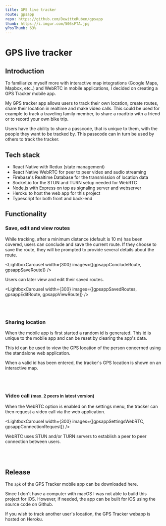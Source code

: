 ```yaml
---
title: GPS live tracker
route: gpsapp
repo: https://github.com/DewitteRuben/gpsapp
thumb: https://i.imgur.com/506sFTA.jpg
yPosThumb: 63%
---
```










# GPS live tracker

## Introduction

To familiarize myself more with interactive map integrations (Google Maps, Mapbox, etc..) and WebRTC in mobile applications, I decided on creating a GPS Tracker mobile app. 

My GPS tracker app allows users to track their own location, create routes, share their location in realtime and make video calls. This could be used for example to track a traveling family member, to share a roadtrip with a friend or to record your own bike trip. 

Users have the ability to share a passcode, that is unique to them, with the people they want to be tracked by. This passcode can in turn be used by others to track the tracker.

## Tech stack

* <MdLink href="https://reactnative.dev/">React Native</MdLink> with <MdLink href="https://redux.js.org/">Redux</MdLink> (state management)
* <MdLink href="https://github.com/react-native-webrtc/react-native-webrtc">React Native WebRTC</MdLink> for peer to peer video and audio streaming
* <MdLink href="https://firebase.google.com/">Firebase</MdLink>'s Realtime Database for the transmission of location data
* Socket.io for the STUN and TURN setup needed for WebRTC
* <MdLink href="https://nodejs.org/en/">Node.js</MdLink> with <MdLink href="https://expressjs.com/">Express</MdLink> on top as signaling server and webserver
* <MdLink href="https://www.heroku.com/">Heroku</MdLink> to host the web app for this project
* <MdLink href="https://www.typescriptlang.org/">Typescript</MdLink> for both front and back-end

## Functionality

### Save, edit and view routes

While tracking, after a minimum distance (default is 10 m) has been covered, users can conclude and save the current route. If they choose to save the route, they will be prompted to provide several details about the route.

<LightboxCarousel width={300} images={[gpsappConcludeRoute, gpsappSaveRoute]} />

Users can later view and edit their saved routes.

<LightboxCarousel width={300} images={[gpsappSavedRoutes, gpsappEditRoute, gpsappViewRoute]} />

<br/>
<br/>

### Sharing location

When the mobile app is first started a random <MdLink href="https://www.npmjs.com/package/shortid">id</MdLink> is generated. This id is unique to the mobile app and can be reset by clearing the app's data.

<Lightbox width={300} src={gpsappSettings} />

This id can be used to view the GPS location of the person concerned using the standalone <MdLink href="https://gpsapp-server.herokuapp.com/">web application</MdLink>.

<Lightbox src={webappStartTrack} />


When a valid id has been entered, the tracker's GPS location is shown on an interactive map.

<Lightbox src={webappTrackingExample} />

<br/>
<br/>

### Video call <Small>(max. 2 peers in latest version)</Small>

When the WebRTC option is enabled on the settings menu, the tracker can then request a video call via the web application.

<LightboxCarousel width={300} images={[gpsappSettingsWebRTC, gpsappConnectionRequest]} />

WebRTC uses <MdLink href="https://en.wikipedia.org/wiki/STUN">STUN</MdLink> and/or <MdLink href="https://en.wikipedia.org/wiki/Traversal_Using_Relays_around_NAT">TURN</MdLink> servers to establish a peer to peer connection between users.

<Lightbox src={webappPeerToPeerCall} />

<br/>
<br/>

## Release

The `apk` of the GPS Tracker mobile app can be downloaded <MdLink href="https://we.tl/t-4pAmixArGg">here</MdLink>.

Since I don't have a computer with macOS I was not able to build this project for iOS. However, if needed, the app can be built for iOS using the source code on <MdLink href={frontMatter.repo}>Github</MdLink>.

If you wish to track another user's location, the GPS Tracker webapp is hosted on <MdLink href="https://gpsapp-server.herokuapp.com/">Heroku</MdLink>.